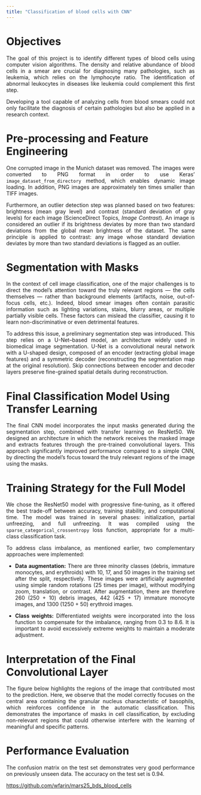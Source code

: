 ```yaml
---
title: "Classification of blood cells with CNN"
---
```


# **Objectives**

::: {style="text-align: justify;"}
The goal of this project is to identify different types of blood cells using computer vision algorithms. The density and relative abundance of blood cells in a smear are crucial for diagnosing many pathologies, such as leukemia, which relies on the lymphocyte ratio. The identification of abnormal leukocytes in diseases like leukemia could complement this first step.

Developing a tool capable of analyzing cells from blood smears could not only facilitate the diagnosis of certain pathologies but also be applied in a research context.
:::

# **Pre-processing and Feature Engineering**

::: {style="text-align: justify;"}
One corrupted image in the Munich dataset was removed. The images were converted to PNG format in order to use Keras’ `image_dataset_from_directory` method, which enables dynamic image loading. In addition, PNG images are approximately ten times smaller than TIFF images.

Furthermore, an outlier detection step was planned based on two features: brightness (mean gray level) and contrast (standard deviation of gray levels) for each image (ScienceDirect Topics, *Image Contrast*). An image is considered an outlier if its brightness deviates by more than two standard deviations from the global mean brightness of the dataset. The same principle is applied to contrast: any image whose standard deviation deviates by more than two standard deviations is flagged as an outlier.
:::

# **Segmentation with Masks**

::: {style="text-align: justify;"}
In the context of cell image classification, one of the major challenges is to direct the model’s attention toward the truly relevant regions — the cells themselves — rather than background elements (artifacts, noise, out-of-focus cells, etc.). Indeed, blood smear images often contain parasitic information such as lighting variations, stains, blurry areas, or multiple partially visible cells. These factors can mislead the classifier, causing it to learn non-discriminative or even detrimental features.

To address this issue, a preliminary segmentation step was introduced. This step relies on a U-Net–based model, an architecture widely used in biomedical image segmentation. U-Net is a convolutional neural network with a U-shaped design, composed of an encoder (extracting global image features) and a symmetric decoder (reconstructing the segmentation map at the original resolution). Skip connections between encoder and decoder layers preserve fine-grained spatial details during reconstruction.
:::

# **Final Classification Model Using Transfer Learning**

::: {style="text-align: justify;"}
The final CNN model incorporates the input masks generated during the segmentation step, combined with transfer learning on ResNet50. We designed an architecture in which the network receives the masked image and extracts features through the pre-trained convolutional layers. This approach significantly improved performance compared to a simple CNN, by directing the model’s focus toward the truly relevant regions of the image using the masks.
:::

# **Training Strategy for the Full Model**

::: {style="text-align: justify;"}
We chose the ResNet50 model with progressive fine-tuning, as it offered the best trade-off between accuracy, training stability, and computational time. The model was trained in several phases: initialization, partial unfreezing, and full unfreezing. It was compiled using the `sparse_categorical_crossentropy` loss function, appropriate for a multi-class classification task.

To address class imbalance, as mentioned earlier, two complementary approaches were implemented:

-   **Data augmentation:** There are three minority classes (debris, immature monocytes, and erythroids) with 10, 17, and 50 images in the training set after the split, respectively. These images were artificially augmented using simple random rotations (25 times per image), without modifying zoom, translation, or contrast. After augmentation, there are therefore 260 (250 + 10) debris images, 442 (425 + 17) immature monocyte images, and 1300 (1250 + 50) erythroid images.

-   **Class weights:** Differentiated weights were incorporated into the loss function to compensate for the imbalance, ranging from 0.3 to 8.6. It is important to avoid excessively extreme weights to maintain a moderate adjustment.
:::

# **Interpretation of the Final Convolutional Layer**

::: {style="text-align: justify;"}
The figure below highlights the regions of the image that contributed most to the prediction. Here, we observe that the model correctly focuses on the central area containing the granular nucleus characteristic of basophils, which reinforces confidence in the automatic classification. This demonstrates the importance of masks in cell classification, by excluding non-relevant regions that could otherwise interfere with the learning of meaningful and specific patterns.
:::

# **Performance Evaluation**

::: {style="text-align: justify;"}
The confusion matrix on the test set demonstrates very good performance on previously unseen data. The accuracy on the test set is 0.94.
:::

<https://github.com/wfarin/mars25_bds_blood_cells>
